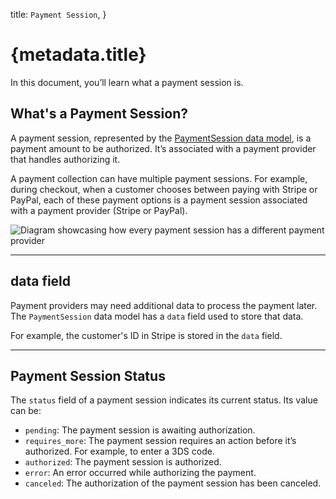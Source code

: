   title: `Payment Session`,
}

# {metadata.title}

In this document, you’ll learn what a payment session is.

## What's a Payment Session?

A payment session, represented by the [PaymentSession data model](/references/payment/modules/PaymentSession), is a payment amount to be authorized. It’s associated with a payment provider that handles authorizing it.

A payment collection can have multiple payment sessions. For example, during checkout, when a customer chooses between paying with Stripe or PayPal, each of these payment options is a payment session associated with a payment provider (Stripe or PayPal).

![Diagram showcasing how every payment session has a different payment provider](https://res.cloudinary.com/dza7lstvk/image/upload/v1711565056/Medusa%20Resources/payment-session-provider_guxzqt.jpg)

---

## data field

Payment providers may need additional data to process the payment later. The `PaymentSession` data model has a `data` field used to store that data.

For example, the customer's ID in Stripe is stored in the `data` field.

---

## Payment Session Status

The `status` field of a payment session indicates its current status. Its value can be:

- `pending`: The payment session is awaiting authorization.
- `requires_more`: The payment session requires an action before it’s authorized. For example, to enter a 3DS code.
- `authorized`: The payment session is authorized.
- `error`: An error occurred while authorizing the payment.
- `canceled`: The authorization of the payment session has been canceled.
